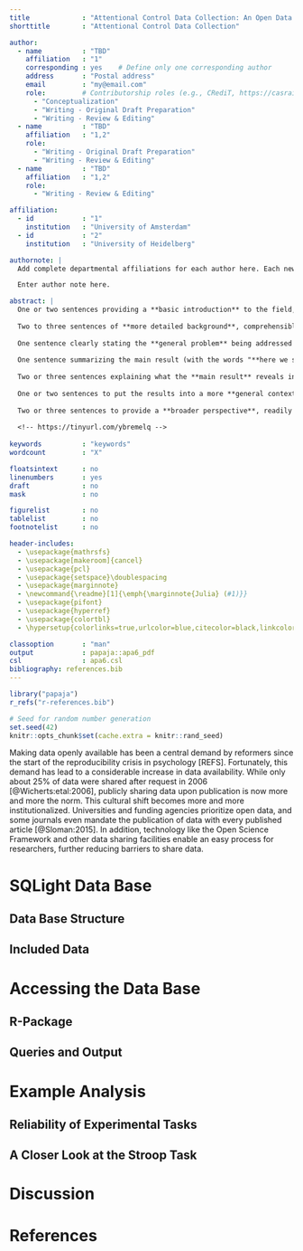 ```yaml
---
title             : "Attentional Control Data Collection: An Open Data Resource for Attentional Control Research"
shorttitle        : "Attentional Control Data Collection"

author: 
  - name          : "TBD"
    affiliation   : "1"
    corresponding : yes    # Define only one corresponding author
    address       : "Postal address"
    email         : "my@email.com"
    role:         # Contributorship roles (e.g., CRediT, https://casrai.org/credit/)
      - "Conceptualization"
      - "Writing - Original Draft Preparation"
      - "Writing - Review & Editing"
  - name          : "TBD"
    affiliation   : "1,2"
    role:
      - "Writing - Original Draft Preparation"
      - "Writing - Review & Editing"
  - name          : "TBD"
    affiliation   : "1,2"
    role:
      - "Writing - Review & Editing"

affiliation:
  - id            : "1"
    institution   : "University of Amsterdam"
  - id            : "2"
    institution   : "University of Heidelberg"

authornote: |
  Add complete departmental affiliations for each author here. Each new line herein must be indented, like this line.

  Enter author note here.

abstract: |
  One or two sentences providing a **basic introduction** to the field,  comprehensible to a scientist in any discipline.
  
  Two to three sentences of **more detailed background**, comprehensible  to scientists in related disciplines.
  
  One sentence clearly stating the **general problem** being addressed by  this particular study.
  
  One sentence summarizing the main result (with the words "**here we show**" or their equivalent).
  
  Two or three sentences explaining what the **main result** reveals in direct comparison to what was thought to be the case previously, or how the  main result adds to previous knowledge.
  
  One or two sentences to put the results into a more **general context**.
  
  Two or three sentences to provide a **broader perspective**, readily comprehensible to a scientist in any discipline.
  
  <!-- https://tinyurl.com/ybremelq -->
  
keywords          : "keywords"
wordcount         : "X"

floatsintext      : no
linenumbers       : yes
draft             : no
mask              : no

figurelist        : no
tablelist         : no
footnotelist      : no

header-includes:
  - \usepackage{mathrsfs}
  - \usepackage[makeroom]{cancel}
  - \usepackage{pcl}
  - \usepackage{setspace}\doublespacing
  - \usepackage{marginnote}
  - \newcommand{\readme}[1]{\emph{\marginnote{Julia} (#1)}}
  - \usepackage{pifont}
  - \usepackage{hyperref}
  - \usepackage{colortbl}
  - \hypersetup{colorlinks=true,urlcolor=blue,citecolor=black,linkcolor=black}

classoption       : "man"
output            : papaja::apa6_pdf
csl               : apa6.csl
bibliography: references.bib
---
```


```r
library("papaja")
r_refs("r-references.bib")
```

```r
# Seed for random number generation
set.seed(42)
knitr::opts_chunk$set(cache.extra = knitr::rand_seed)
```

Making data openly available has been a central demand by reformers since the start of the reproducibility crisis in psychology [REFS]. Fortunately, this demand has lead to a considerable increase in data availability. While only about 25% of data were shared after request in 2006 [@Wicherts:etal:2006], publicly sharing data upon publication is now more and more the norm. This cultural shift becomes more and more institutionalized. Universities and funding agencies prioritize open data, and some journals even mandate the publication of data with every published article [@Sloman:2015]. In addition, technology like the Open Science Framework and other data sharing facilities enable an easy process for researchers, further reducing barriers to share data.

# SQLight Data Base

## Data Base Structure

## Included Data

# Accessing the Data Base

## R-Package

## Queries and Output

# Example Analysis

## Reliability of Experimental Tasks

## A Closer Look at the Stroop Task

# Discussion

\newpage

# References

::: {#refs custom-style="Bibliography"}
:::

